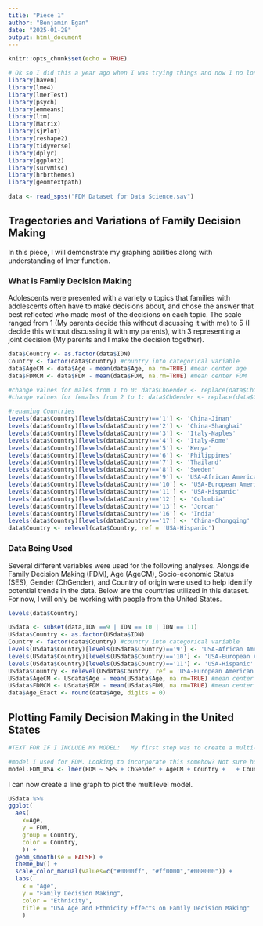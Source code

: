 ```yaml
---
title: "Piece 1"
author: "Benjamin Egan"
date: "2025-01-28"
output: html_document
---
```


```r
knitr::opts_chunk$set(echo = TRUE)

# Ok so I did this a year ago when I was trying things and now I no longer remember which packages I need. So I left them all in. I hate it too...
library(haven)
library(lme4)
library(lmerTest)
library(psych)
library(emmeans)
library(ltm)
library(Matrix)
library(sjPlot)
library(reshape2)
library(tidyverse)
library(dplyr)
library(ggplot2)
library(survMisc)
library(hrbrthemes)
library(geomtextpath)

data <- read_spss("FDM Dataset for Data Science.sav")

```



## Tragectories and Variations of Family Decision Making

In this piece, I will demonstrate my graphing abilities along with understanding of lmer function.

### What is Family Decision Making

Adolescents were presented with a variety o topics that families with adolescents often have to make decisions about, and chose the answer that best reflected who made most of the decisions on each topic. The scale ranged from 1 (My parents decide this without discussing it with me) to 5 (I decide this without discussing it with my parents), with 3 representing a joint decision (My parents and I make the decision together).


```r

data$Country <- as.factor(data$IDN)
Country <- factor(data$Country) #country into categorical variable
data$AgeCM <- data$Age - mean(data$Age, na.rm=TRUE) #mean center age
data$FDMCM <- data$FDM - mean(data$FDM, na.rm=TRUE) #mean center FDM

#change values for males from 1 to 0: data$ChGender <- replace(data$ChGender, data$ChGender < 2, 0) 
#change values for females from 2 to 1: data$ChGender <- replace(data$ChGender, data$ChGender > 0, 1) 

```

```r

#renaming Countries
levels(data$Country)[levels(data$Country)=='1'] <- 'China-Jinan'
levels(data$Country)[levels(data$Country)=='2'] <- 'China-Shanghai'
levels(data$Country)[levels(data$Country)=='3'] <- 'Italy-Naples'
levels(data$Country)[levels(data$Country)=='4'] <- 'Italy-Rome'
levels(data$Country)[levels(data$Country)=='5'] <- 'Kenya'
levels(data$Country)[levels(data$Country)=='6'] <- 'Philippines'
levels(data$Country)[levels(data$Country)=='7'] <- 'Thailand'
levels(data$Country)[levels(data$Country)=='8'] <- 'Sweden'
levels(data$Country)[levels(data$Country)=='9'] <- 'USA-African American'
levels(data$Country)[levels(data$Country)=='10'] <- 'USA-European American'
levels(data$Country)[levels(data$Country)=='11'] <- 'USA-Hispanic'
levels(data$Country)[levels(data$Country)=='12'] <- 'Colombia'
levels(data$Country)[levels(data$Country)=='13'] <- 'Jordan'
levels(data$Country)[levels(data$Country)=='16'] <- 'India'
levels(data$Country)[levels(data$Country)=='17'] <- 'China-Chongqing'
data$Country <- relevel(data$Country, ref = 'USA-Hispanic')

```
### Data Being Used 

Several different variables were used for the following analyses. Alongside Family Decision Making (FDM), Age (AgeCM), Socio-economic Status (SES), Gender (ChGender), and Country of origin were used to help identify potential trends in the data. Below are the countries utilized in this dataset. For now, I will only be working with people from the United States. 

```r
levels(data$Country)

```
```r

USdata <- subset(data,IDN ==9 | IDN == 10 | IDN == 11)
USdata$Country <- as.factor(USdata$IDN)
Country <- factor(data$Country) #country into categorical variable
levels(USdata$Country)[levels(USdata$Country)=='9'] <- 'USA-African American'
levels(USdata$Country)[levels(USdata$Country)=='10'] <- 'USA-European American'
levels(USdata$Country)[levels(USdata$Country)=='11'] <- 'USA-Hispanic'
USdata$Country <- relevel(USdata$Country, ref = 'USA-European American')
USdata$AgeCM <- USdata$Age - mean(USdata$Age, na.rm=TRUE) #mean center age
USdata$FDMCM <- USdata$FDM - mean(USdata$FDM, na.rm=TRUE) #mean center age
data$Age_Exact <- round(data$Age, digits = 0)

```

## Plotting Family Decision Making in the United States



```r
#TEXT FOR IF I INCLUDE MY MODEL:   My first step was to create a multi-level model. The model below uses Family Decision Making as the outcome. The inputs were gender, country, and an interaction between age and country.

#model I used for FDM. Looking to incorporate this somehow? Not sure how.
model.FDM_USA <- lmer(FDM ~ SES + ChGender + AgeCM + Country +   + Country*AgeCM + (1|ID), data = USdata)
```


I can now create a line graph to plot the multilevel model.

```r

USdata %>%
ggplot(
  aes(
    x=Age,
    y = FDM,
    group = Country, 
    color = Country,
    )) + 
  geom_smooth(se = FALSE) +
  theme_bw() +
  scale_color_manual(values=c("#0000ff", "#ff0000","#008000")) +
  labs(
    x = "Age", 
    y = "Family Decision Making", 
    color = "Ethnicity",
    title = "USA Age and Ethnicity Effects on Family Decision Making"
    )

```
